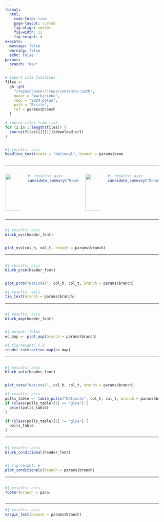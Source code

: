 ```yaml
---
format: 
  html:
    code-fold: true
    page-layout: custom
    fig-align: center
    fig-width: 12
    fig-height: 4
execute: 
  message: false
  warning: false
  echo: false
params:
  branch: "dev"
---
```


```r
# import site functions
files <-
  gh::gh(
    "/repos/:owner/:repo/contents/:path",
    owner = "markjrieke",
    repo = "2024-potus",
    path = "R/site",
    ref = params$branch
  )

# source files from link
for (i in 1:length(files)) {
  source(files[i][[1]]$download_url)
}
```

::::: {.column-body-custom}

:::: {.columns}
::: {.column width=80%}
```r
#| results: asis
headline_text(state = "National", branch = params$branch)
```
:::
::: {.column width=20%}
:::
::::

---

:::: {.columns}
::: {.column width="12%"}
![](https://raw.githubusercontent.com/markjrieke/2024-potus/dev/img/harris.png){width=120}
:::
::: {.column width="38%"}
```r
#| results: asis
candidate_summary("Kamala Harris", col_h, branch = params$branch)
```
:::
::: {.column width="12%"}
![](https://raw.githubusercontent.com/markjrieke/2024-potus/dev/img/trump.png){width=120}
:::
::: {.column width="38%"}
```r
#| results: asis
candidate_summary("Donald Trump", col_t, branch = params$branch)
```
:::
::::

---

:::: {.columns}
::: {.column width="60%"}
```r
#| results: asis
blurb_evs(header_font)
```
:::
::: {.column width="40%"}
:::
::::

```r
plot_evs(col_h, col_t, branch = params$branch)
```

---

:::: {.columns}
::: {.column width="60%"}
```r
#| results: asis
blurb_prob(header_font)
```
:::
::: {.column width="40%"}
:::
::::

```r
plot_prob("National", col_h, col_t, branch = params$branch)
```

```r
#| results: asis
tie_text(branch = params$branch)
```

---

:::: {.columns}
::: {.column width="60%"}
```r
#| results: asis
blurb_map(header_font)
```
:::
::: {.column width="40%"}
:::
::::

```r
#| output: false
ec_map <- plot_map(branch = params$branch)
```

```r
#| fig-height: 7.3
render_interactive_map(ec_map)
```

---

:::: {.columns}
::: {.column width="60%"}
```r
#| results: asis
blurb_vote(header_font)
```
:::
::: {.column width="40%"}
:::
::::

```r
plot_vote("National", col_h, col_t, branch = params$branch)
```

```r
#| results: asis
polls_table <- table_polls("National", col_h, col_t, branch = params$branch)
if (class(polls_table)[1] == "glue") {
  print(polls_table)
}
```

```r
if (class(polls_table)[1] != "glue") {
  polls_table
}
```

---

:::: {.columns}
::: {.column width="60%"}
```r
#| results: asis
blurb_conditional(header_font)
```

:::
::: {.column width="40%"}
:::
::::

```r
#| fig-height: 6
plot_conditionals(branch = params$branch)
```

---

:::: {.columns}
::: {.column width="30%"}
```r
#| results: asis
footer(branch = params$branch)
```
:::
::: {.column width="70%"}
:::
::::

---

:::::

::::: {.column-margin-custom}

```r
#| results: asis
margin_text(branch = params$branch)
```

:::::
